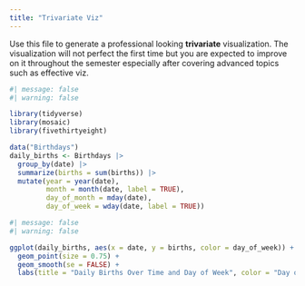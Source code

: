 ```yaml
---
title: "Trivariate Viz"
---
```


Use this file to generate a professional looking **trivariate** visualization.  The visualization will not perfect the first time but you are expected to improve on it throughout the semester especially after covering advanced topics such as effective viz.

```r
#| message: false
#| warning: false

library(tidyverse)
library(mosaic)
library(fivethirtyeight)

```

```r

data("Birthdays")
daily_births <- Birthdays |> 
  group_by(date) |> 
  summarize(births = sum(births)) |> 
  mutate(year = year(date), 
         month = month(date, label = TRUE),
         day_of_month = mday(date),
         day_of_week = wday(date, label = TRUE))

```

```r
#| message: false
#| warning: false

ggplot(daily_births, aes(x = date, y = births, color = day_of_week)) +
  geom_point(size = 0.75) +
  geom_smooth(se = FALSE) +
  labs(title = "Daily Births Over Time and Day of Week", color = "Day of the Week", y = "# of Births", x = "Date")

```
